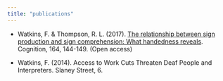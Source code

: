 ```yaml
---
title: "publications"
---
```


* Watkins, F. & Thompson, R. L. (2017). [The relationship between sign production and sign comprehension: What handedness reveals](https://www.sciencedirect.com/sdfe/pdf/download/file/pii/S0010027717300902/1-s2.0-S0010027717300902-main.pdf). Cognition, 164, 144-149. (Open access)
  
* Watkins, F. (2014). Access to Work Cuts Threaten Deaf People and Interpreters. Slaney Street, 6.